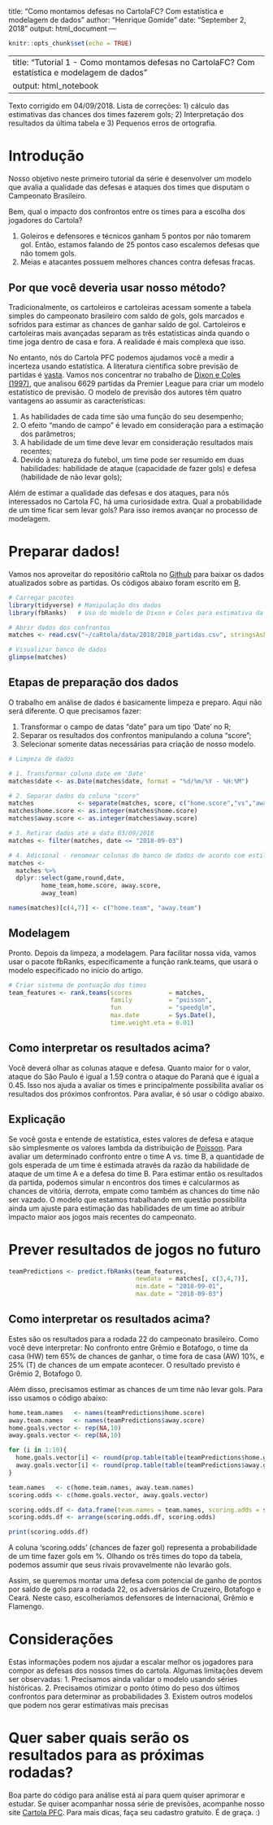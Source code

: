 <!-- markdownlint-disable -->
---
title: "Como montamos defesas no CartolaFC? Com estatística e modelagem de dados"
author: "Henrique Gomide"
date: "September 2, 2018"
output: html_document
---

```r
knitr::opts_chunk$set(echo = TRUE)
```

---
title: "Tutorial 1 - Como montamos defesas no CartolaFC? Com estatística e modelagem de dados"
output: html_notebook
---

Texto corrigido em 04/09/2018. Lista de correções: 1) cálculo das estimativas das chances dos times fazerem gols; 2) Interpretação dos resultados da última tabela e 3) Pequenos erros de ortografia.

# Introdução

Nosso objetivo neste primeiro tutorial da série é desenvolver um modelo que avalia a qualidade das defesas e ataques dos times que disputam o Campeonato Brasileiro.

Bem, qual o impacto dos confrontos entre os times para a escolha dos jogadores do Cartola?

1. Goleiros e defensores e técnicos ganham 5 pontos por não tomarem gol. Então, estamos falando de 25 pontos caso escalemos defesas que não tomem gols.
2. Meias e atacantes possuem melhores chances contra defesas fracas.

## Por que você deveria usar nosso método?

Tradicionalmente, os cartoleiros e cartoleiras acessam somente a tabela simples do campeonato brasileiro com saldo de gols, gols marcados e sofridos para estimar as chances de ganhar saldo de gol. Cartoleiros e cartoleiras mais avançadas separam as três estatísticas ainda quando o time joga dentro de casa e fora. A realidade é mais complexa que isso.

No entanto, nós do Cartola PFC podemos ajudamos você a medir a incerteza usando estatística. A literatura científica sobre previsão de partidas é [vasta](https://scholar.google.com.br/scholar?hl=pt-BR&as_sdt=0%2C5&q=soccer+match+prediction&btnG=&oq=soccer+match). Vamos nos concentrar no trabalho de [Dixon e Coles (1997)](https://rss.onlinelibrary.wiley.com/doi/abs/10.1111/1467-9876.00065), que analisou 6629 partidas da Premier League para criar um modelo estatístico de previsão. O modelo de previsão dos autores têm quatro vantagens ao assumir as características:

1. As habilidades de cada time são uma função do seu desempenho;
2. O efeito "mando de campo" é levado em consideração para a estimação dos parâmetros;
3. A habilidade de um time deve levar em consideração resultados mais recentes;
4. Devido à natureza do futebol, um time pode ser resumido em duas habilidades: habilidade de ataque (capacidade de fazer gols) e defesa (habilidade de não levar gols);

Além de estimar a qualidade das defesas e dos ataques, para nós interessados no Cartola FC, há uma curiosidade extra. Qual a probabilidade de um time ficar sem levar gols? Para isso iremos avançar no processo de modelagem.

# Preparar dados!

Vamos nos aproveitar do repositório caRtola no [Github](https://github.com/henriquepgomide/caRtola) para baixar os dados atualizados sobre as partidas. Os códigos abaixo foram escrito em [R](https://www.r-project.org).

```r
# Carregar pacotes
library(tidyverse) # Manipulação dos dados
library(fbRanks)   # Uso do modelo de Dixon e Coles para estimativa da força de um time

# Abrir dados dos confrontos
matches <- read.csv("~/caRtola/data/2018/2018_partidas.csv", stringsAsFactors = FALSE)
```

```r
# Visualizar banco de dados
glimpse(matches)
```

## Etapas de preparação dos dados

O trabalho em análise de dados é basicamente limpeza e preparo. Aqui não será diferente. O que precisamos fazer:

1. Transformar o campo de datas "date" para um tipo 'Date' no R;
2. Separar os resultados dos confrontos manipulando a coluna "score";
3. Selecionar somente datas necessárias para criação de nosso modelo.


```r
# Limpeza de dados

# 1. Transformar coluna date em 'Date'
matches$date <- as.Date(matches$date, format = "%d/%m/%Y - %H:%M")

# 2. Separar dados da coluna "score"
matches            <- separate(matches, score, c("home.score","vs","away.score"), convert = TRUE)
matches$home.score <- as.integer(matches$home.score)
matches$away.score <- as.integer(matches$away.score)

# 3. Retirar dados até a data 03/09/2018
matches <- filter(matches, date <= "2018-09-03")

# 4. Adicional - renomear colunas do banco de dados de acordo com estilo R
matches <- 
  matches %>%
  dplyr::select(game,round,date,
         home_team,home.score, away.score,
         away_team)

names(matches)[c(4,7)] <- c("home.team", "away.team")
```

## Modelagem

Pronto. Depois da limpeza, a modelagem. Para facilitar nossa vida, vamos usar o pacote fbRanks, especificamente a função rank.teams, que usará o modelo especificado no início do artigo.

```r
# Criar sistema de pontuação dos times
team_features <- rank.teams(scores          = matches, 
                            family          = "poisson",
                            fun             = "speedglm",
                            max.date        = Sys.Date(),
                            time.weight.eta = 0.01)
```

## Como interpretar os resultados acima?

Você deverá olhar as colunas ataque e defesa. Quanto maior for o valor, ataque do São Paulo é igual a 1.59 contra o ataque do Paraná que é igual a 0.45. Isso nos ajuda a avaliar os times e principalmente possibilita avaliar os resultados dos próximos confrontos. Para avaliar, é só usar o código abaixo.

## Explicação
Se você gosta e entende de estatística, estes valores de defesa e ataque são simplesmente os valores lambda da distribuição de [Poisson](https://en.wikipedia.org/wiki/Poisson_distribution). Para avaliar um determinado confronto entre o time A vs. time B, a quantidade de gols esperada de um time é estimada através da razão da habilidade de ataque de um time A e a defesa do time B. Para estimar então os resultados da partida, podemos simular n encontros dos times e calcularmos as chances de vitória, derrota, empate como também as chances do time não ser vazado. O modelo que estamos trabalhando em questão possibilita ainda um ajuste para estimação das habilidades de um time ao atribuir impacto maior aos jogos mais recentes do campeonato.

# Prever resultados de jogos no futuro

```r
teamPredictions <- predict.fbRanks(team_features, 
                                   newdata  = matches[, c(3,4,7)],
                                   min.date = "2018-09-01",
                                   max.date = "2018-09-03")
```

## Como interpretar os resultados acima?

Estes são os resultados para a rodada 22 do campeonato brasileiro. Como você deve interpretar: No confronto entre Grêmio e Botafogo, o time da casa (HW) tem 65% de chances de ganhar, o time fora de casa (AW) 10%, e 25% (T) de chances de um empate acontecer. O resultado previsto é Grêmio 2, Botafogo 0.

Além disso, precisamos estimar as chances de um time não levar gols. Para isso usamos o código abaixo:

```r
home.team.names   <- names(teamPredictions$home.score)
away.team.names   <- names(teamPredictions$away.score)
home.goals.vector <- rep(NA,10)
away.goals.vector <- rep(NA,10)

for (i in 1:10){
  home.goals.vector[i] <- round(prop.table(table(teamPredictions$home.goals[i,] > 0))[2],2)
  away.goals.vector[i] <- round(prop.table(table(teamPredictions$away.goals[i,] > 0))[2],2)
}

team.names   <- c(home.team.names, away.team.names)
scoring.odds <- c(home.goals.vector, away.goals.vector)

scoring.odds.df <- data.frame(team.names = team.names, scoring.odds = scoring.odds*100)
scoring.odds.df <- arrange(scoring.odds.df, scoring.odds)

print(scoring.odds.df)
```

A coluna 'scoring.odds' (chances de fazer gol) representa a probabilidade de um time fazer gols em %. Olhando os três times do topo da tabela, podemos assumir que seus rivais provavelmente não levarão gols. 

Assim, se queremos montar uma defesa com potencial de ganho de pontos por saldo de gols para a rodada 22, os adversários de Cruzeiro, Botafogo e Ceará. Neste caso, escolheríamos defensores de Internacional, Grêmio e Flamengo.

# Considerações

Estas informações podem nos ajudar a escalar melhor os jogadores para compor as defesas dos nossos times do cartola. Algumas limitações devem ser observadas:
1. Precisamos ainda validar o modelo usando séries históricas.
2. Precisamos otimizar o ponto ótimo do peso dos últimos confrontos para determinar as probabilidades
3. Existem outros modelos que podem nos gerar estimativas mais precisas

# Quer saber quais serão os resultados para as próximas rodadas?

Boa parte do código para análise está aí para quem quiser aprimorar e estudar. Se quiser acompanhar nossa série de previsões, acompanhe nosso site [Cartola PFC](https://www.cartolapfc.com.br). Para mais dicas, faça seu cadastro gratuito. É de graça. :)

